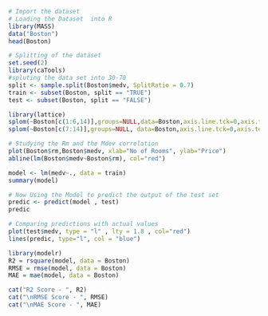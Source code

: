 


```r
# Import the dataset
# Loading the Dataset  into R
library(MASS)
data("Boston")
head(Boston)
```

```r
# Splitting of the dataset 
set.seed(2)
library(caTools)
#spluting the data set into 30-70
split <- sample.split(Boston$medv, SplitRatio = 0.7)
train <- subset(Boston, split == "TRUE")
test <- subset(Boston, split == "FALSE")
```

```r
library(lattice)
splom(~Boston[c(1:6,14)],groups=NULL,data=Boston,axis.line.tck=0,axis.text.alpha=0)
splom(~Boston[c(7:14)],groups=NULL, data=Boston,axis.line.tck=0,axis.text.alpha=0)
```
```r
# Studying the Rm and the Mdev correlation
plot(Boston$rm,Boston$medv, xlab="No of Rooms", ylab="Price")
abline(lm(Boston$medv~Boston$rm), col="red")
```

```r
model <- lm(medv~., data = train)
summary(model)
```

```r
# Now Using the Model to predict the output of the test set
predic <- predict(model , test)
predic
```

```r
# Comparing predictions with actual values 
plot(test$medv, type = "l" , lty = 1.8 , col="red")
lines(predic, type="l", col = "blue")
```
```r

library(modelr)
R2 = rsquare(model, data = Boston)
RMSE = rmse(model, data = Boston)
MAE = mae(model, data = Boston)
```

```r
cat("R2 Score - ", R2)
cat("\nRMSE Score - ", RMSE)
cat("\nMAE Score - ", MAE)
```



